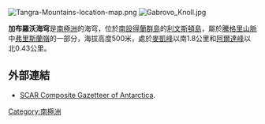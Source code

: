 {{no footnotes|time=2013-10-27T08:53:06+00:00}}
[[Image:Tangra-Mountains-location-map.png|thumb]]
[[Image:Gabrovo_Knoll.jpg|thumb]]

{{coord|62|44|13.3|S|60|17|33|W|display=title}}

'''加布羅沃海穹'''是[[南極洲|南極洲]]的海穹，位於[[南設得蘭群島|南設得蘭群島]]的[[利文斯頓島|利文斯頓島]]，屬於[[騰格里山脈|騰格里山脈]]中[[弗里斯蘭嶺|弗里斯蘭嶺]]的一部分，海拔高度500米，處於[[麥凱峰|麥凱峰]]以南1.8公里和[[阿爾達峰|阿爾達峰]]以北0.43公里。

==外部連結==
* [http://data.aad.gov.au/aadc/gaz/scar/ SCAR Composite Gazetteer of Antarctica]{{WebCite|url=https://www.webcitation.org/5ug2CfC7m?url=http://data.aad.gov.au/aadc/gaz/scar/ |date=20101202140255 |dateformat=iso }}.

{{Antarctica-geo-stub}}
[[Category:南極洲|Category:南極洲]]